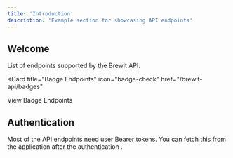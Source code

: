 ```yaml
---
title: 'Introduction'
description: 'Example section for showcasing API endpoints'
---
```



## Welcome

List of endpoints supported by the Brewit API.

<Card
  title="Badge Endpoints"
  icon="badge-check"
  href="/brewit-api/badges"
>
  View Badge Endpoints
</Card>

## Authentication


<Note>
  Most of the API endpoints need user Bearer tokens. You can fetch this from the application after the authentication 
.
</Note>
